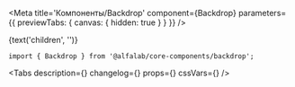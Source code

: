 


<Meta
    title='Компоненты/Backdrop'
    component={Backdrop}
    parameters={{ previewTabs: { canvas: { hidden: true } } }}
/>

<Story name="Backdrop">
    <Backdrop
        open={boolean('open', false)}
        invisible={boolean('invisible', false)}
        unmountOnExit={boolean('unmountOnExit', false)}
    >
        {text('children', '')}
    </Backdrop>
</Story>


<!-- Docs -->

<ComponentHeader
    name='Backdrop'
    version={version}
    package='@alfalab/core-components/backdrop'
    stage={1}
/>


```tsx
import { Backdrop } from '@alfalab/core-components/backdrop';
```

<Tabs
    description={<Description />}
    changelog={<Changelog />}
    props={<Props of={Backdrop} />}
    cssVars={<CssVars css={styles}/>}
/>

